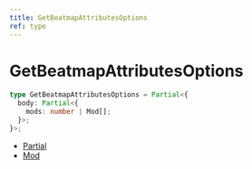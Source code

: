 ```yaml
---
title: GetBeatmapAttributesOptions
ref: type
---
```


# GetBeatmapAttributesOptions

```ts
type GetBeatmapAttributesOptions = Partial<{
  body: Partial<{
    mods: number | Mod[];
  }>;
}>;
```

- [Partial](https://www.typescriptlang.org/docs/handbook/utility-types.html#partialtype)
- [Mod](/references/mod)
